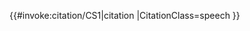 <includeonly>{{#invoke:citation/CS1|citation
|CitationClass=speech
}}</includeonly><noinclude>
{{documentation}}
</noinclude>